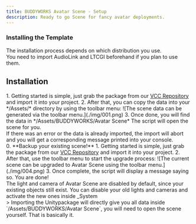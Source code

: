```yaml
---
title: BUDDYWORKS Avatar Scene - Setup
description: Ready to go Scene for fancy avatar deployments.
---
```


### Installing the Template
The installation process depends on which distribution you use.  
You need to import AudioLink and LTCGI beforehand if you plan to use them.  

## Installation
<Tabs>  
  <TabItem label="VCC - New Scene">
  	<Steps>
			1. Getting started is simple, just grab the package from our <a href="https://repo.buddyworks.wtf">VCC Repository</a> and import it into your project.  
			2. After that, you can copy the data into your */Assets/* directory by using the toolbar menu:  
			![The scene data can be generated via the toolbar menu.](./img/001.png)  
			3. Once done, you will find the data in */Assets/BUDDYWORKS/Avatar Scene*  
			The script will open the scene for you.
			<Aside> If there was an error or the data is already imported, the import will abort and you will get a corresponding message printed into your console.</Aside>
		</Steps>
 	</TabItem>
 	<TabItem label="VCC - Upgrade existing Scene">
 		<Steps>
 			0. **Backup your existing scene!**
 			1. Getting started is simple, just grab the package from our <a href="https://repo.buddyworks.wtf">VCC Repository</a> and import it into your project.  
 			2. After that, use the toolbar menu to start the upgrade process:
 			![The current scene can be upgraded to Avatar Scene using the toolbar menu.](./img/004.png)
 			3. Once complete, the script will display a message saying so. You are done!
 			<Aside> The light and camera of Avatar Scene are disabled by default, since your existing objects still exist. You can disable your old lights and cameras and activate the new ones inside _System</Aside>
 		</Steps>
 	</TabItem>
 	<TabItem label=".unitypackage">
	>	Importing the Unitypackage will directly give you all data inside `/Assets/BUDDYWORKS/Avatar Scene`, you will need to open the scene yourself.   
  That is basically it.
	</TabItem>
</Tabs>